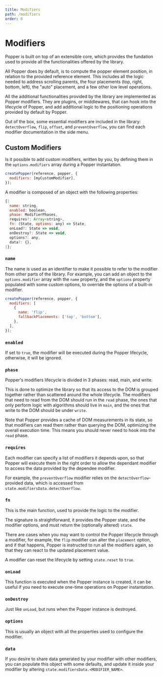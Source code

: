 ```yaml
---
title: Modifiers
path: /modifiers
order: 0
---
```


# Modifiers

Popper is built on top of an extensible core, which provides the fundation used
to provide all the functionalities offered by the library.

All Popper does by default, is to compute the popper element position, in
relation to the provided reference element. This includes all the logic needed
to address scrolling parents, the four placements (top, right, bottom, left),
the "auto" placement, and a few other low level operations.

All the additional functionalities provided by the library are implemented as
Popper modifiers. They are plugins, or middlewares, that can hook into the
lifecycle of Popper, and add additional logic to the positioning operations
provided by default by Popper.

Out of the box, some essential modifiers are included in the library:
`detectOverflow`, `flip`, `offset`, and `preventOverflow`, you can find each
modifier documentation in the side menu.

## Custom Modifiers

Is it possible to add custom modifiers, written by you, by defining them in the
`options.modifiers` array during a Popper instantation.

```js
createPopper(reference, popper, {
  modifiers: [myCustomModifier],
});
```

A modifier is composed of an object with the following properties:

```js
{|
  name: string,
  enabled: boolean,
  phase: ModifierPhases,
  requires?: Array<string>,
  fn: (State, options: any) => State,
  onLoad?: State => void,
  onDestroy?: State => void,
  options?: any,
  data?: {},
|};
```

### `name`

The name is used as an identifier to make it possible to refer to the modifier
from other parts of the library. For example, you can add an object to the
`options.modifier` array with the `name` property, and the `options` property
populated with some custom options, to override the options of a built-in
modifier.

```js
createPopper(reference, popper, {
  modifiers: [
    {
      name: 'flip',
      fallbackPlacements: ['top', 'bottom'],
    },
  ],
});
```

### `enabled`

If set to `true`, the modifier will be executed during the Popper lifecycle,
otherwise, it will be ignored.

### `phase`

Popper's modifiers lifecycle is divided in 3 phases: read, main, and write.

This is done to optimize the library so that its access to the DOM is grouped
together rather than scattered around the whole lifecycle. The modifiers that
need to read from the DOM should run in the `read` phase, the ones that only
perform logic with algorithms should live in `main`, and the ones that write to
the DOM should be under `write`.

Note that Popper provides a cache of DOM measurements in its state, so that
modifiers can read them rather than querying the DOM, optimizing the overall
execution time. This means you should never need to hook into the `read` phase.

### `requires`

Each modifier can specify a list of modifiers it depends upon, so that Popper
will execute them in the right order to allow the dependant modifier to access
the data provided by the dependee modifier.

For example, the `preventOverflow` modifier relies on the
`detectOverflow`-provided data, which is accessed from
`state.modifiersData.detectOverflow`.

### `fn`

This is the main function, used to provide the logic to the modifier.

The signature is straightforward, it provides the Popper state, and the modifier
options, and must return the (optionally altered) `state`.

There are cases when you may want to control the Popper lifecycle through a
modifier, for example, the `flip` modifier can alter the `placement` option, and
if that happens, Popper is instructed to run all the modifiers again, so that
they can react to the updated placement value.

A modifier can reset the lifecycle by setting `state.reset` to `true`.

### `onLoad`

This function is executed when the Popper instance is created, it can be useful
if you need to execute one-time operations on Popper instantation.

### `onDestroy`

Just like `onLoad`, but runs when the Popper instance is destroyed.

### `options`

This is usually an object with all the properties used to configure the
modifier.

### `data`

If you desire to share data generated by your modifier with other modifiers, you
can populate this object with some defaults, and update it inside your modifier
by altering `state.modifiersData.<MODIFIER_NAME>`.
